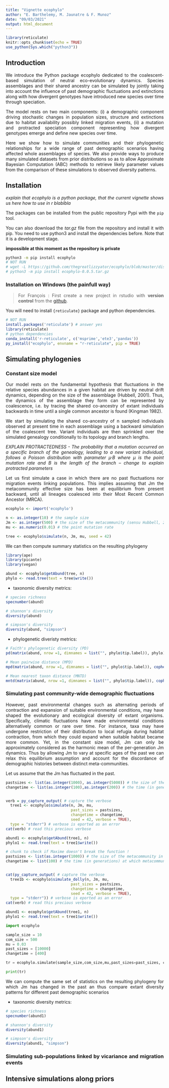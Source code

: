 ```yaml
---
title: "Vignette ecophylo"
author: "E. Barthelemy, M. Jaunatre & F. Munoz"
date: "09/03/2021"
output: html_document
---
```


<style>
body {
text-align: justify}
</style>

```r
library(reticulate)
knitr::opts_chunk$set(echo = TRUE)
use_python(Sys.which("python3"))
```

## Introduction

We introduce the Python package ecophylo dedicated to the coalescent-based simulation of neutral eco-evolutionary dynamics. Species assemblages and their shared ancestry can be simulated by jointly taking into account the influence of past demographic fluctuations and extinctions along with how divergent genotypes have introduced new species over time through speciation.

The model rests on two main components: (i) a demographic component driving stochastic changes in population sizes, structure and extinctions due to habitat availability possibly linked migration events, (ii) a mutation and protracted speciation component representing how divergent genotypes emerge and define new species over time. 

Here we show how to simulate communities and their phylogenetic relationships for a wide range of past demographic scenarios having affected whole assemblages of species. We also provide ways to produce many simulated datasets from prior distributions so as to allow Approximate Bayesian Computation (ABC) methods to retrieve likely parameter values from the comparison of these simulations to observed diversity patterns. 


## Installation

*explain that ecophylo is a python package, that the current vignette shows us here how to use in r blablbla*

The packages can be installed from the public repository Pypi with the `pip` tool.

You can also download the *tar.gz* file from the repository and install it with pip. You need to use python3 and install the dependencies before. Note that it is a development stage.

**impossible at this moment as the repository is private**

```bash
python3 -m pip install ecophylo
# NOT RUN
# wget -L https://github.com/thegreatlizzyator/ecophylo/blob/master/dist/ecophylo-0.0.5.tar.gz
# python3 -m pip install ecophylo-0.0.5.tar.gz
```

### Installation on Windows (the painfull way)

> For François : First create a new project in rstudio with **version control** from the [github](https://github.com/thegreatlizzyator/ecophylo). 

You will need to install `{reticulate}` package and python dependencies.

```r
# NOT RUN
install.packages('reticulate') # answer yes
library(reticulate)
# python dependencies
conda_install('r-reticulate', c('msprime','ete3','pandas'))
py_install("ecophylo", envname = "r-reticulate", pip = TRUE)
```

<!--
### Repo github

### CRAN

-->
## Simulating phylogenies 

### Constant size model

Our model rests on the fundamental hypothesis that fluctuations in the relative species abundances in a given habitat are driven by neutral drift dynamics, depending on the size of the assemblage (Hubbell, 2001). Thus, the dynamics of the assemblage they form can be represented by coalescence, i.e. by tracing the shared co-ancestry of extant individuals backwards in time until a single common ancestor is found (Kingman 1982).

We start by simulating the shared co-ancestry of n sampled individuals observed at present time in each assemblage using a backward simulation of the coalescent tree. Variant individuals are then sprinkled over the simulated genealogy conditionally to its topology and branch lengths. 


*EXPLAIN PROTRACTEDNESS - The probability that a mutation occurred on a specific branch of the genealogy, leading to a new variant individual, follows a Poisson distribution with parameter µ·B where µ is the point mutation rate and B is the length of the branch -- change to explain protracted parameters* 

Let us first simulate a case in which there are no past fluctuations nor migration events linking populations. This implies assuming that Jm the metacommunity effective size has been at equilibrium from present backward, until all lineages coalesced into their Most Recent Common Ancestor (MRCA). 


```r
ecophylo <- import('ecophylo')

n <- as.integer(10) # the sample size
Jm <- as.integer(500) # the size of the metacommunity (sensu Hubbell, 2001)
mu <- as.numeric(0.01) # the point mutation rate

tree <- ecophylo$simulate(n, Jm, mu, seed = 42)
```

We can then compute summary statistics on the resulting phylogeny 

```r
library(ape)
library(picante)
library(vegan)

abund <- ecophylo$getAbund(tree, n)
phylo <- read.tree(text = tree$write())
```

- taxonomic diversity metrics:
```r
# species richness
specnumber(abund)

# shannon's diversity
diversity(abund)

# simpson's diversity
diversity(abund, "simpson") 
```


- phylogenetic diveristy metrics:

```r
# Faith's phylogenetic diversity (PD)
pd(matrix(abund, nrow =1, dimnames = list("", phylo$tip.label)), phylo)[[1]]

# Mean pairwise distance (MPD)
mpd(matrix(abund, nrow =1, dimnames = list("", phylo$tip.label)), cophenetic(phylo))

# Mean nearest taxon distance (MNTD)
mntd(matrix(abund, nrow =1, dimnames = list("", phylo$tip.label)), cophenetic(phylo)) 
```


### Simulating past community-wide demographic fluctuations

However, past environmental changes such as alternating periods of contraction and expansion of suitable environmental conditions, may have shaped the evolutionary and ecological diversity of extant organisms. Specifically, climatic fluctuations have made environmental conditions alternatively common or rare over time. For instance, taxa may have undergone restriction of their distribution to local refugia during habitat contraction, from which they could expand when suitable habitat became more common. Yet, in the constant size model, Jm can only be approximately considered as the harmonic mean of the per-generation Jm dynamics. Thus by allowing Jm  to vary at specific ages of the past we can relax this equilibrium assumption and account for the discordance of demographic histories between distinct meta-communities.


Let us assume that the Jm has fluctuated in the past. 

```r
pastsizes <- list(as.integer(1000), as.integer(5000)) # the size of the metacommunity in the past 
changetime <- list(as.integer(100),as.integer(200)) # the time (in generations) at which metacommunity size has changed


verb = py_capture_output( # capture the verbose
  tree1 <- ecophylo$simulate(n, Jm, mu, 
                             past_sizes = pastsizes, 
                             changetime = changetime, 
                             seed = 42, verbose = TRUE), 
  type = "stderr") # verbose is eported as an error
cat(verb) # read this precious verbose

abund1 <- ecophylo$getAbund(tree1, n)
phylo1 <- read.tree(text = tree1$write())
```

```r
# chunk to check if Maxime doesn't break the function !
pastsizes <- list(as.integer(1000)) # the size of the metacommunity in the past 
changetime <- list(100) # the time (in generations) at which metacommunity size has changed


cat(py_capture_output( # capture the verbose
  tree1b <- ecophylo$simulate_dolly(n, Jm, mu,
                             past_sizes = pastsizes,
                             changetime = changetime,
                             seed = 42, verbose = TRUE),
  type = "stderr")) # verbose is eported as an error
cat(verb) # read this precious verbose

abund1 <- ecophylo$getAbund(tree1, n)
phylo1 <- read.tree(text = tree1$write())
```

```python
import ecophylo 

sample_size = 10
com_size = 500
mu = 0.03
past_sizes = [10000]
changetime = [400]

tr = ecophylo.simulate(sample_size,com_size,mu,past_sizes=past_sizes, changetime=changetime, verbose = False, seed= 42)

print(tr)

```

We can compute the same set of statistics on the resulting phylogeny for which Jm has changed in the past an thus compare extant diversity patterns for different past demographic scenarios

- taxonomic diversity metrics:
```r
# species richness
specnumber(abund1)

# shannon's diversity
diversity(abund1)

# simpson's diversity
diversity(abund1, "simpson") 
```


### Simulating sub-populations linked by vicariance and migration events


## Intensive simulations along priors